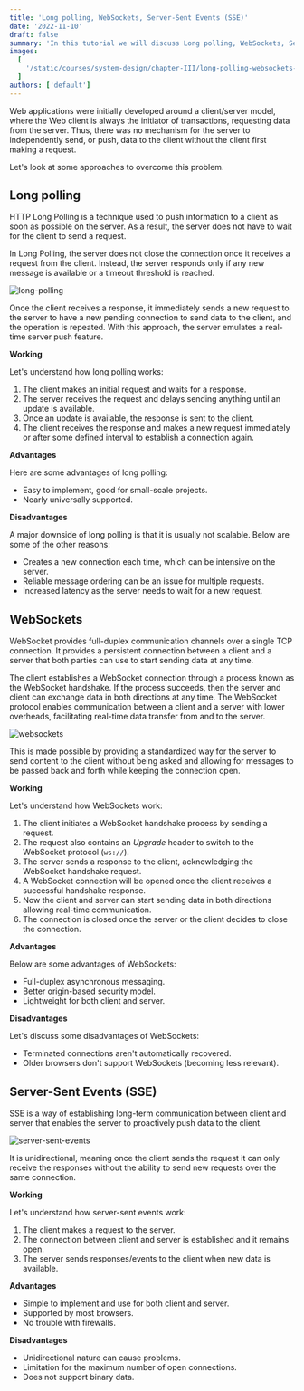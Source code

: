 ```yaml
---
title: 'Long polling, WebSockets, Server-Sent Events (SSE)'
date: '2022-11-10'
draft: false
summary: 'In this tutorial we will discuss Long polling, WebSockets, Server-Sent Events'
images:
  [
    '/static/courses/system-design/chapter-III/long-polling-websockets-server-sent-events/banner.png',
  ]
authors: ['default']
---
```


Web applications were initially developed around a client/server model, where the Web client is always the initiator of transactions, requesting data from the server. Thus, there was no mechanism for the server to independently send, or push, data to the client without the client first making a request.

Let's look at some approaches to overcome this problem.

## Long polling

HTTP Long Polling is a technique used to push information to a client as soon as possible on the server. As a result, the server does not have to wait for the client to send a request.

In Long Polling, the server does not close the connection once it receives a request from the client. Instead, the server responds only if any new message is available or a timeout threshold is reached.

![long-polling](/static/courses/system-design/chapter-III/long-polling-websockets-server-sent-events/long-polling.png)

Once the client receives a response, it immediately sends a new request to the server to have a new pending connection to send data to the client, and the operation is repeated. With this approach, the server emulates a real-time server push feature.

**Working**

Let's understand how long polling works:

1. The client makes an initial request and waits for a response.
2. The server receives the request and delays sending anything until an update is available.
3. Once an update is available, the response is sent to the client.
4. The client receives the response and makes a new request immediately or after some defined interval to establish a connection again.

**Advantages**

Here are some advantages of long polling:

- Easy to implement, good for small-scale projects.
- Nearly universally supported.

**Disadvantages**

A major downside of long polling is that it is usually not scalable. Below are some of the other reasons:

- Creates a new connection each time, which can be intensive on the server.
- Reliable message ordering can be an issue for multiple requests.
- Increased latency as the server needs to wait for a new request.

## WebSockets

WebSocket provides full-duplex communication channels over a single TCP connection. It provides a persistent connection between a client and a server that both parties can use to start sending data at any time.

The client establishes a WebSocket connection through a process known as the WebSocket handshake. If the process succeeds, then the server and client can exchange data in both directions at any time. The WebSocket protocol enables communication between a client and a server with lower overheads, facilitating real-time data transfer from and to the server.

![websockets](/static/courses/system-design/chapter-III/long-polling-websockets-server-sent-events/websockets.png)

This is made possible by providing a standardized way for the server to send content to the client without being asked and allowing for messages to be passed back and forth while keeping the connection open.

**Working**

Let's understand how WebSockets work:

1. The client initiates a WebSocket handshake process by sending a request.
2. The request also contains an _Upgrade_ header to switch to the WebSocket protocol (`ws://`).
3. The server sends a response to the client, acknowledging the WebSocket handshake request.
4. A WebSocket connection will be opened once the client receives a successful handshake response.
5. Now the client and server can start sending data in both directions allowing real-time communication.
6. The connection is closed once the server or the client decides to close the connection.

**Advantages**

Below are some advantages of WebSockets:

- Full-duplex asynchronous messaging.
- Better origin-based security model.
- Lightweight for both client and server.

**Disadvantages**

Let's discuss some disadvantages of WebSockets:

- Terminated connections aren't automatically recovered.
- Older browsers don't support WebSockets (becoming less relevant).

## Server-Sent Events (SSE)

SSE is a way of establishing long-term communication between client and server that enables the server to proactively push data to the client.

![server-sent-events](/static/courses/system-design/chapter-III/long-polling-websockets-server-sent-events/server-sent-events.png)

It is unidirectional, meaning once the client sends the request it can only receive the responses without the ability to send new requests over the same connection.

**Working**

Let's understand how server-sent events work:

1. The client makes a request to the server.
2. The connection between client and server is established and it remains open.
3. The server sends responses/events to the client when new data is available.

**Advantages**

- Simple to implement and use for both client and server.
- Supported by most browsers.
- No trouble with firewalls.

**Disadvantages**

- Unidirectional nature can cause problems.
- Limitation for the maximum number of open connections.
- Does not support binary data.
